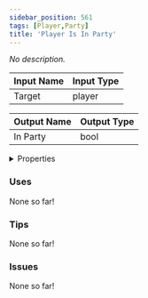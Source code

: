 ```yaml
---
sidebar_position: 561
tags: [Player,Party]
title: 'Player Is In Party'
---
```


*No description.*




<EsbSvg />

| Input Name | Input Type |
|-----------|-----------|
| Target | player |

| Output Name | Output Type |
|-----------|-----------|
| In Party | bool |


<details>
  <summary>Properties</summary>
  <div>
    <div>
    <table>
      <thead>
        <tr>
          <th>Is beta required?</th>
          <th>❌</th>
        </tr>
        <tr>
          <th>Is this chip a trolling risk?</th>
          <th>❌</th>
        </tr>
        <tr>
          <th>Is this chip a role assignment risk?</th>
          <th>❌</th>
        </tr>
        <tr>
          <th>Chip UUID</th>
          <th>7e6788b0-08a1-4c76-b591-9c8460bcf925</th>
        </tr>
      </thead>
    </table>
    </div>
  </div>
</details>

### Uses

None so far!

### Tips

None so far!

### Issues

None so far!